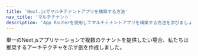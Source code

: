 ```yaml
---
title: 'Next.jsでマルチテナントアプリを構築する方法'
nav_title: 'マルチテナント'
description: 'App Routerを使用してマルチテナントアプリを構築する方法を学びましょう。'
---
```


単一のNext.jsアプリケーションで複数のテナントを提供したい場合、私たちは推奨するアーキテクチャを示す[例](https://vercel.com/templates/next.js/platforms-starter-kit)を作成しました。
